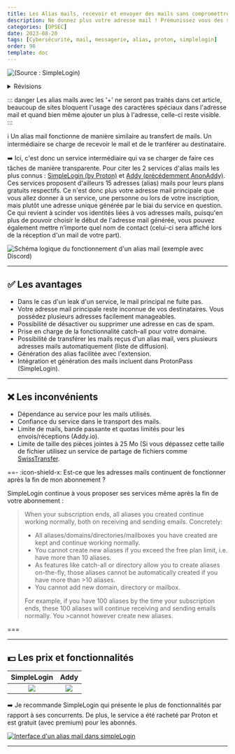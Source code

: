 ```yaml
---
title: Les Alias mails, recevoir et envoyer des mails sans compromettre son identité.
description: Ne donnez plus votre adresse mail ! Prémunissez vous des spams et fuites d'adresses mail et envoyez des mails sans compromettre votre identité.
categories: [OPSEC]
date: 2023-08-20
tags: [Cybersécurité, mail, messagerie, alias, proton, simplelogin]
order: 98
template: doc
---
```


![(Source : SimpleLogin)](../../../assets/opsec/alias_mail/eamailaliases.webp)

<details>
<summary>Révisions</summary>
Date | Changes
--- | ---
15/06/2023 | Révisions
21/08/2023 | Révisions 
20/08/2023 | Initial push
</details>

::: danger
Les alias mails avec les '+' ne seront pas traités dans cet article, beaucoup de sites bloquent l'usage des caractères spéciaux dans l'adresse mail et quand bien même ajouter un plus à l'adresse, celle-ci reste visible.
::: 

:information_source: Un alias mail fonctionne de manière similaire au transfert de mails. Un intermédiaire se charge de recevoir le mail et de le tranférer au destinataire.  

:arrow_right: Ici, c'est donc un service intermédiaire qui va se charger de faire ces tâches de manière transparente. Pour citer les 2 services d'alias mails les plus connus : <a href="https://simplelogin.io" target="_blank">SimpleLogin (by Proton)</a> et <a href="https://addy.io" target="_blank">Addy (précédemment AnonAddy)</a>. Ces services proposent d'ailleurs 15 adresses (alias) mails pour leurs plans gratuits respectifs. Ce n'est donc plus votre adresse mail principale que vous allez donner à un service, une personne ou lors de votre inscription, mais plutôt une adresse unique générée par le biai du service en question. Ce qui revient à scinder vos identités liées à vos adresses mails, puisqu'en plus de pouvoir choisir le début de l'adresse mail générée, vous pouvez également mettre n’importe quel nom de contact (celui-ci sera affiché lors de la réception d'un mail de votre part).  

![Schéma logique du fonctionnement d'un alias mail (exemple avec Discord)](../../../assets/opsec/alias_mail/alias_mail.webp)

---

## :white_check_mark: Les avantages

- Dans le cas d'un leak d'un service, le mail principal ne fuite pas.
- Votre adresse mail principale reste inconnue de vos destinataires. Vous possédez plusieurs adresses facilement manageables.  
- Possibilité de désactiver ou supprimer une adresse en cas de spam.  
- Prise en charge de la fonctionnalité catch-all pour votre domaine.  
- Possibilité de transférer les mails reçus d'un alias mail, vers plusieurs adresses mails automatiquement (liste de diffusion).  
- Génération des alias facilitée avec l'extension.  
- Intégration et génération des mails incluent dans ProtonPass (SimpleLogin).

---

## :x: Les inconvénients 

- Dépendance au service pour les mails utilisés.  
- Confiance du service dans le transport des mails.  
- Limite de mails, bande passante et quotas limités pour les envois/réceptions (Addy.io).  
- Limite de taille des pièces jointes à 25 Mo (Si vous dépassez cette taille de fichier utilisez un service de partage de fichiers comme <a href="https://www.swisstransfer.com" target="_blank">SwissTransfer</a>.

==- :icon-shield-x: Est-ce que les adresses mails continuent de fonctionner après la fin de mon abonnement ? 

SimpleLogin continue à vous proposer ses services même après la fin de votre abonnement :  

>When your subscription ends, all aliases you created continue working normally, both on receiving and sending emails. Concretely:
>- All aliases/domains/directories/mailboxes you have created are kept and continue working normally.
>- You cannot create new aliases if you exceed the free plan limit, i.e. have more than 10 aliases.
>- As features like catch-all or directory allow you to create aliases on-the-fly, those aliases cannot be automatically created if you have more than >10 aliases.
>- You cannot add new domain, directory or mailbox.  
>
>For example, if you have 100 aliases by the time your subscription ends, these 100 aliases will continue receiving and sending emails normally. You >cannot however create new aliases.

===

---

## :dollar: Les prix et fonctionnalités 

SimpleLogin | Addy
:---: | :---:
[![](../../../assets/opsec/alias_mail/simplelogin.webp)](../../../assets/opsec/alias_mail/simplelogin.webp) | [![](../../../assets/opsec/alias_mail/addy.png)](../../../assets/opsec/alias_mail/addy.png)

:arrow_right: Je recommande SimpleLogin qui présente le plus de fonctionnalités par rapport à ses concurrents. De plus, le service a été racheté par Proton et est gratuit (avec premium) pour les abonnés.

[![Interface d'un alias mail dans simpleLogin](../../../assets/opsec/alias_mail/sl_interface.webp)](../../../assets/opsec/alias_mail/sl_interface.webp)

---
